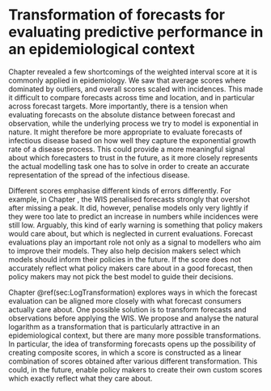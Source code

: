 # Transformation of forecasts for evaluating predictive performance in an epidemiological context
\label{sec:LogTransformation}

Chapter \ref{sec:GermanyPoland} revealed a few shortcomings of the weighted interval score at it is commonly applied in epidemiology. We saw that average scores where dominated by outliers, and overall scores scaled with incidences. This made it difficult to compare forecasts across time and location, and in particular across forecast targets. More importantly, there is a tension when evaluating forecasts on the absolute distance between forecast and observation, while the underlying process we try to model is exponential in nature. It might therefore be more appropriate to evaluate forecasts of infectious disease based on how well they capture the exponential growth rate of a disease process. This could provide a more meaningful signal about which forecasters to trust in the future, as it more closely represents the actual modelling task one has to solve in order to create an accurate representation of the spread of the infectious disease. 

Different scores emphasise different kinds of errors differently. For example, in Chapter \ref{sec:GermanyPoland}, the WIS penalised forecasts strongly that overshot after missing a peak. It did, however, penalise models only very lightly if they were too late to predict an increase in numbers while incidences were still low. Arguably, this kind of early warning is something that policy makers would care about, but which is neglected in current evaluations. Forecast evaluations play an important role not only as a signal to modellers who aim to improve their models. They also help decision makers select which models should inform their policies in the future. If the score does not accurately reflect what policy makers care about in a good forecast, then policy makers may not pick the best model to guide their decisions. 

Chapter \@ref(sec:LogTransformation) explores ways in which the forecast evaluation can be aligned more closely with what forecast consumers actually care about. One possible solution is to transform forecasts and observations before applying the WIS. We propose and analyse the natural logarithm as a transformation that is particularly attractive in an epidemiological context, but there are many more possible transformations. In particular, the idea of transforming forecasts opens up the possibility of creating composite scores, in which a score is constructed as a linear combination of scores obtained after various different transformation. This could, in the future, enable policy makers to create their own custom scores which exactly reflect what they care about. 

\clearpage


\includepdf[pages=-]{papers/Research Paper Cover Sheet-18 Paper 3.docx.pdf}

\includepdf[pages=-]{papers/Paper-3-LogTransformation.pdf}
\includepdf[pages=-]{papers/Paper-3-LogTransformation-SI.pdf}





